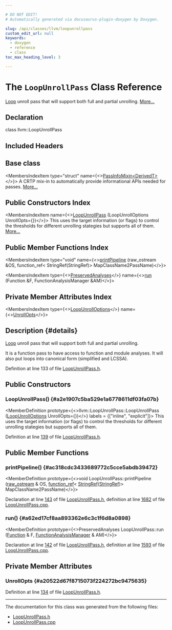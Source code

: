 ```yaml
---

# DO NOT EDIT!
# Automatically generated via docusaurus-plugin-doxygen by Doxygen.

slug: /api/classes/llvm/loopunrollpass
custom_edit_url: null
keywords:
  - doxygen
  - reference
  - class
toc_max_heading_level: 3

---
```





# The `LoopUnrollPass` Class Reference

<DoxygenPage pluginConfig={pluginConfig}>

<a href="/docs/api/classes/llvm/loop">Loop</a> unroll pass that will support both full and partial unrolling. <a href="#details">More...</a>

## Declaration

<CodeBlock>class llvm::LoopUnrollPass</CodeBlock>

## Included Headers

<IncludesList>
<IncludesListItem
  filePath="llvm/Transforms/Scalar/LoopUnrollPass.h"
  permalink="/docs/api/files/include/include/llvm/include/llvm/transforms/include/llvm/transforms/scalar/loopunrollpass-h"
  isLocal="true" />
</IncludesList>

## Base class

<MembersIndex>

<MembersIndexItem
  type="struct"
  name={<><a href="/docs/api/structs/llvm/passinfomixin">PassInfoMixin&lt;DerivedT&gt;</a></>}>
A CRTP mix-in to automatically provide informational APIs needed for passes. <a href="/docs/api/structs/llvm/passinfomixin/#details">More...</a>
</MembersIndexItem>

</MembersIndex>

## Public Constructors Index

<MembersIndex>

<MembersIndexItem
  name={<><a href="#a2e1907c5ba529e1a6778611df03fa07b">LoopUnrollPass</a> (LoopUnrollOptions UnrollOpts=&#123;&#125;)</>}>
This uses the target information (or flags) to control the thresholds for different unrolling stategies but supports all of them. <a href="#a2e1907c5ba529e1a6778611df03fa07b">More...</a>
</MembersIndexItem>

</MembersIndex>

## Public Member Functions Index

<MembersIndex>

<MembersIndexItem
  type="void"
  name={<><a href="#ac318cdc3433689772c5cce5abdb39472">printPipeline</a> (raw&#95;ostream &amp;OS, function&#95;ref&lt; StringRef(StringRef)&gt; MapClassName2PassName)</>}>
</MembersIndexItem>

<MembersIndexItem
  type={<><a href="/docs/api/classes/llvm/preservedanalyses">PreservedAnalyses</a></>}
  name={<><a href="#a62ed17cf8aa893362e6c3c1f6d8a0898">run</a> (Function &amp;F, FunctionAnalysisManager &amp;AM)</>}>
</MembersIndexItem>

</MembersIndex>

## Private Member Attributes Index

<MembersIndex>

<MembersIndexItem
  type={<><a href="/docs/api/structs/llvm/loopunrolloptions">LoopUnrollOptions</a></>}
  name={<><a href="#a20522d67f8715073f224272bc9475635">UnrollOpts</a></>}>
</MembersIndexItem>

</MembersIndex>

## Description {#details}

<a href="/docs/api/classes/llvm/loop">Loop</a> unroll pass that will support both full and partial unrolling.

It is a function pass to have access to function and module analyses. It will also put loops into canonical form (simplified and LCSSA).

Definition at line 133 of file <a href="/docs/api/files/include/include/llvm/include/llvm/transforms/include/llvm/transforms/scalar/loopunrollpass-h">LoopUnrollPass.h</a>.

<SectionDefinition>

## Public Constructors

### LoopUnrollPass() {#a2e1907c5ba529e1a6778611df03fa07b}

<MemberDefinition
  prototype={<>llvm::LoopUnrollPass::LoopUnrollPass (<a href="/docs/api/structs/llvm/loopunrolloptions">LoopUnrollOptions</a> UnrollOpts=&#123;&#125;)</>}
  labels = {["inline", "explicit"]}>
This uses the target information (or flags) to control the thresholds for different unrolling stategies but supports all of them.

Definition at line <a href="/docs/api/files/include/include/llvm/include/llvm/transforms/include/llvm/transforms/scalar/loopunrollpass-h/#l00139">139</a> of file <a href="/docs/api/files/include/include/llvm/include/llvm/transforms/include/llvm/transforms/scalar/loopunrollpass-h">LoopUnrollPass.h</a>.
</MemberDefinition>

</SectionDefinition>

<SectionDefinition>

## Public Member Functions

### printPipeline() {#ac318cdc3433689772c5cce5abdb39472}

<MemberDefinition
  prototype={<>void LoopUnrollPass::printPipeline (<a href="/docs/api/classes/llvm/raw-ostream">raw&#95;ostream</a> &amp; OS, <a href="/docs/api/classes/llvm/function-ref">function&#95;ref</a>&lt; <a href="/docs/api/classes/llvm/stringref">StringRef</a>(<a href="/docs/api/classes/llvm/stringref">StringRef</a>)&gt; MapClassName2PassName)</>}>

Declaration at line <a href="/docs/api/files/include/include/llvm/include/llvm/transforms/include/llvm/transforms/scalar/loopunrollpass-h/#l00143">143</a> of file <a href="/docs/api/files/include/include/llvm/include/llvm/transforms/include/llvm/transforms/scalar/loopunrollpass-h">LoopUnrollPass.h</a>, definition at line <a href="/docs/api/files/lib/lib/transforms/lib/transforms/scalar/loopunrollpass-cpp/#l01682">1682</a> of file <a href="/docs/api/files/lib/lib/transforms/lib/transforms/scalar/loopunrollpass-cpp">LoopUnrollPass.cpp</a>.
</MemberDefinition>

### run() {#a62ed17cf8aa893362e6c3c1f6d8a0898}

<MemberDefinition
  prototype={<>PreservedAnalyses LoopUnrollPass::run (<a href="/docs/api/classes/llvm/function">Function</a> &amp; F, <a href="/docs/api/namespaces/llvm/#adce09a5a0de0e3177eb00e932734af2f">FunctionAnalysisManager</a> &amp; AM)</>}>

Declaration at line <a href="/docs/api/files/include/include/llvm/include/llvm/transforms/include/llvm/transforms/scalar/loopunrollpass-h/#l00142">142</a> of file <a href="/docs/api/files/include/include/llvm/include/llvm/transforms/include/llvm/transforms/scalar/loopunrollpass-h">LoopUnrollPass.h</a>, definition at line <a href="/docs/api/files/lib/lib/transforms/lib/transforms/scalar/loopunrollpass-cpp/#l01593">1593</a> of file <a href="/docs/api/files/lib/lib/transforms/lib/transforms/scalar/loopunrollpass-cpp">LoopUnrollPass.cpp</a>.
</MemberDefinition>

</SectionDefinition>

<SectionDefinition>

## Private Member Attributes

### UnrollOpts {#a20522d67f8715073f224272bc9475635}

<MemberDefinition
  prototype="LoopUnrollOptions llvm::LoopUnrollPass::UnrollOpts">

Definition at line <a href="/docs/api/files/include/include/llvm/include/llvm/transforms/include/llvm/transforms/scalar/loopunrollpass-h/#l00134">134</a> of file <a href="/docs/api/files/include/include/llvm/include/llvm/transforms/include/llvm/transforms/scalar/loopunrollpass-h">LoopUnrollPass.h</a>.
</MemberDefinition>

</SectionDefinition>

<hr/>

The documentation for this class was generated from the following files:

<ul>
<li><a href="/docs/api/files/include/include/llvm/include/llvm/transforms/include/llvm/transforms/scalar/loopunrollpass-h">LoopUnrollPass.h</a></li>
<li><a href="/docs/api/files/lib/lib/transforms/lib/transforms/scalar/loopunrollpass-cpp">LoopUnrollPass.cpp</a></li>
</ul>

</DoxygenPage>

